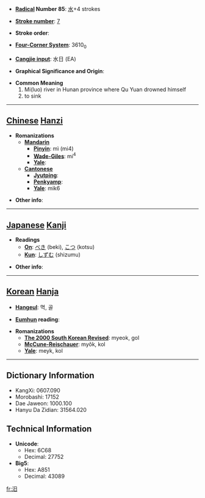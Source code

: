 * '''[[Wiktionary:Chinese radical index| Radical]] Number 85''': [[Wiktionary:Chinese radical index 水|水]]+4 strokes

* '''[[Wiktionary:Chinese total strokes index|Stroke number]]''': [[Wiktionary:Chinese total strokes index 7|7]]

* '''Stroke order''': 

* '''[[Wiktionary:Chinese four corner index|Four-Corner System]]''': 3610<sub>0</sub>

* '''[[Wiktionary:Chinese Cangjie index|Cangjie input]]''': 水日 (EA)

* '''Graphical Significance and Origin''': 

* '''Common Meaning'''
*#Mi(luo) river in Hunan province where Qu Yuan drowned himself
*# to sink


----

== [[Chinese]] [[Hanzi]] ==

* '''Romanizations'''
** '''[[Mandarin]]'''
*** '''[[Pinyin]]''': mì (mi4)
*** '''[[Wade-Giles]]''': mi<sup>4</sup>
*** '''[[Yale]]''': 
** '''[[Cantonese]]'''
*** '''[[Jyutping]]''':
*** '''[[Penkyamp]]''': 
*** '''[[Yale]]''': mik6

* '''Other info''': 

----

== [[Japanese]] [[Kanji]] ==

* '''Readings'''
** '''[[On]]''': [[べき]] (beki), [[こつ]] (kotsu)
** '''[[Kun]]''': [[しずむ]] (shizumu)

* '''Other info''':  

----

== [[Korean]] [[Hanja]] ==

* '''[[Hangeul]]''': 멱, 골

* '''[[Eumhun]] reading''': 

* '''Romanizations'''
** '''[[The 2000 South Korean Revised Romanization|The 2000 South Korean Revised]]''': myeok, gol
** '''[[McCune-Reischauer]]''': myŏk, kol
** '''[[Yale]]''': meyk, kol

----

== Dictionary Information ==

* KangXi: 0607.090
* Morobashi: 17152
* Dae Jaweon: 1000.100
* Hanyu Da Zidian: 31564.020

== Technical Information ==

* '''Unicode''':
** Hex: 6C68
** Decimal: 27752
* '''Big5''':
** Hex: A851
** Decimal: 43089

[[fr:汨]]